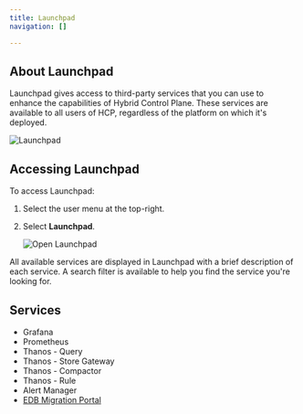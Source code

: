 ```yaml
---
title: Launchpad
navigation: []

---
```


## About Launchpad

Launchpad gives access to third-party services that you can use to enhance the capabilities of Hybrid Control Plane. These services are available to all users of HCP, regardless of the platform on which it's deployed.

![Launchpad](images/launchpad.png)

## Accessing Launchpad

To access Launchpad:

1.  Select the user menu at the top-right.

2.  Select **Launchpad**.

    ![Open Launchpad](images/launchpad_access.png)

All available services are displayed in Launchpad with a brief description of each service. A search filter is available to help you find the service you're looking for.

## Services

-   Grafana
-   Prometheus
-   Thanos - Query
-   Thanos - Store Gateway
-   Thanos - Compactor
-   Thanos - Rule
-   Alert Manager
-   [EDB Migration Portal](../migration/migration_portal)
